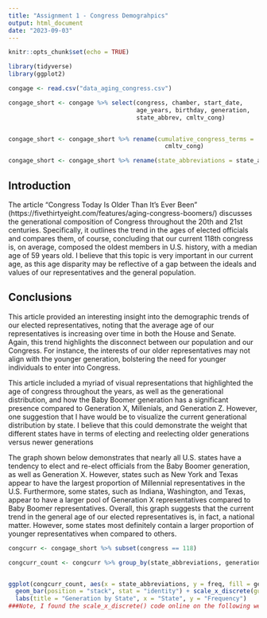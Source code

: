 ---
title: "Assignment 1 - Congress Demograhpics"
output: html_document
date: "2023-09-03"
---

```{r setup, include=FALSE}
knitr::opts_chunk$set(echo = TRUE)
```

```{r}
library(tidyverse)
library(ggplot2)
```

```{r}
congage <- read.csv("data_aging_congress.csv")

congage_short <- congage %>% select(congress, chamber, start_date,
                                    age_years, birthday, generation,
                                    state_abbrev, cmltv_cong)


congage_short <- congage_short %>% rename(cumulative_congress_terms = 
                                            cmltv_cong)

congage_short <- congage_short %>% rename(state_abbreviations = state_abbrev)
```


## Introduction

The article "Congress Today Is Older Than It's Ever Been" (https://fivethirtyeight.com/features/aging-congress-boomers/) discusses the generational composition of Congress throughout the 20th and 21st centuries. Specifically, it outlines the trend in the ages of elected officials and compares them, of course, concluding that our current 118th congress is, on average, composed the oldest members in U.S. history, with a median age of 59 years old. I believe that this topic is very important in our current age, as this age disparity may be reflective of a gap between the ideals and values of our representatives and the general population.

## Conclusions

This article provided an interesting insight into the demographic trends of our elected representatives, noting that the average age of our representatives is increasing over time in both the House and Senate. Again, this trend highlights the disconnect between our population and our Congress. For instance, the interests of our older representatives may not align with the younger generation, bolstering the need for younger individuals to enter into Congress.

This article included a myriad of visual representations that highlighted the age of congress throughout the years, as well as the generational distribution, and how the Baby Boomer generation has a significant presence compared to Generation X, Millenials, and Generation Z. However, one suggestion that I have would be to visualize the current generational distribution by state. I believe that this could demonstrate the weight that different states have in terms of electing and reelecting older generations versus newer generations 

The graph shown below demonstrates that nearly all U.S. states have a tendency to elect and re-elect officials from the Baby Boomer generation, as well as Generation X. However, states such as New York and Texas appear to have the largest proportion of Millennial representatives in the U.S. Furthermore, some states, such as Indiana, Washington, and Texas, appear to have a larger pool of Generation X representatives compared to Baby Boomer representatives. Overall, this graph suggests that the current trend in the general age of our elected representatives is, in fact, a national matter. However, some states most definitely contain a larger proportion of younger representatives when compared to others.

```{r cars}
congcurr <- congage_short %>% subset(congress == 118)

congcurr_count <- congcurr %>% group_by(state_abbreviations, generation, age_years) %>% summarize(freq = n())


ggplot(congcurr_count, aes(x = state_abbreviations, y = freq, fill = generation)) +
  geom_bar(position = "stack", stat = "identity") + scale_x_discrete(guide = guide_axis(n.dodge=3))+
  labs(title = "Generation by State", x = "State", y = "Frequency")
###Note, I found the scale_x_discrete() code online on the following website: https://datavizpyr.com/how-to-dodge-overlapping-text-on-x-axis-labels-in-ggplot2/
```

